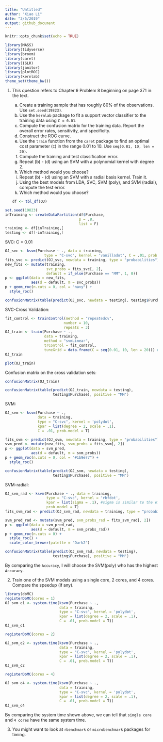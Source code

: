 ```yaml
---
title: "Untitled"
author: "Xiao Li"
date: "3/5/2019"
output: github_document
---
```


```r
knitr::opts_chunk$set(echo = TRUE)
```

```r
library(MASS)
library(tidyverse)
library(broom)
library(caret)
library(ISLR)
library(janitor)
library(plotROC)
library(kernlab)
theme_set(theme_bw())
```
1. This question refers to Chapter 9 Problem 8 beginning on page 371 in the 
text. 

    a. Create a training sample that has roughly 80% of the observations. Use
  `set.seed(19823)`.
    b. Use the `kernlab` package to fit a support vector classifier to the 
  training data using `C = 0.01`. 
    c. Compute the confusion matrix for the training data. Report the overall 
  error rates, sensitivity, and specificity. 
    d. Construct the ROC curve. 
    e. Use the `train` function from the `caret` package to find an optimal cost
  parameter (`C`) in the range 0.01 to 10. Use `seq(0.01, 10, len = 20)`. 
    f. Compute the training and test classification error.
    g. Repeat (b) - (d) using an SVM with a polynomial kernel with degree 2. 
    h. Which method would you choose?
    i. Repeat (b) - (d) using an SVM with a radial basis kernel. Train it. 
    j. Using the best models from LDA, SVC, SVM (poly), and SVM (radial), 
    compute the test error. 
    k. Which method would you choose?
```r
df <- tbl_df(OJ)
```

```r
set.seed(19823)
inTraining <- createDataPartition(df$Purchase,
                                  p = .8,
                                  list = F)
training <- df[inTraining,]
testing <- df[-inTraining,]
```

SVC: C = 0.01
```r
OJ_svc <- ksvm(Purchase ~ ., data = training,
                  type = "C-svc", kernel = 'vanilladot', C = .01, prob.model = TRUE)
fits_svc <- predict(OJ_svc, newdata = training, type = "probabilities")
new_fits <- mutate(training, 
                   svc_probs = fits_svc[, 2],
                   default = if_else(Purchase == "MM", 1, 0))
p <- ggplot(data = new_fits,
            aes(d = default, m = svc_probs))
p + geom_roc(n.cuts = 0, col = "navy") +
  style_roc()
```
```r
confusionMatrix(table(predict(OJ_svc, newdata = testing), testing$Purchase), positive = "MM")
```
SVC-Cross Validation:
```r
fit_control <- trainControl(method = "repeatedcv",
                           number = 10, 
                           repeats = 3)
OJ_train <- train(Purchase ~ .,
                  data = training,
                  method = "svmLinear",
                  trControl = fit_control,
                  tuneGrid = data.frame(C = seq(0.01, 10, len = 20))) # buffer
OJ_train
```

```r
plot(OJ_train)
```

Confusion matrix on the cross validation sets:
```r
confusionMatrix(OJ_train)
```
 
```r
confusionMatrix(table(predict(OJ_train, newdata = testing), 
                      testing$Purchase), positive = "MM")
```

SVM:
```r
OJ_svm <- ksvm(Purchase ~ ., 
               data = training,
               type = "C-svc", kernel = 'polydot', 
               kpar = list(degree = 2, scale = .1), 
               C = .01, prob.model = T)

fits_svm <- predict(OJ_svm, newdata = training, type = "probabilities")
svm_pred <- mutate(new_fits, svm_probs = fits_svm[, 2])
p <- ggplot(data = svm_pred,
            aes(d = default, m = svm_probs))
p + geom_roc(n.cuts = 0, col = "#1b9e77") +
  style_roc()
```

```r
confusionMatrix(table(predict(OJ_svm, newdata = testing), 
                      testing$Purchase), positive = "MM")
```

SVM-radial:
```r
OJ_svm_rad <- ksvm(Purchase ~ ., data = training,
                   type = "C-svc", kernel = 'rbfdot', 
                   kpar = list(sigma = .1), #sigma is similar to the effect of scale parameter
                   prob.model = T)
fits_svm_rad <- predict(OJ_svm_rad, newdata = training, type = "probabilities")
```

```r
svm_pred_rad <- mutate(svm_pred, svm_probs_rad = fits_svm_rad[, 2])
p <- ggplot(data = svm_pred_rad,
            aes(d = default, m = svm_probs_rad))
p + geom_roc(n.cuts = 0) +
  style_roc() +
  scale_color_brewer(palette = "Dark2")
```

```r
confusionMatrix(table(predict(OJ_svm_rad, newdata = testing), 
                      testing$Purchase), positive = "MM")
```

By comparing the `Accuracy`, I will choose the SVM(poly) who has the highest `Accuracy`.

2. Train one of the SVM models using a single core, 2 cores, and 4 cores.
Compare the speedup (if any). 
```r
library(doMC)
registerDoMC(cores = 1)
OJ_svm_c1 <- system.time(ksvm(Purchase ~ ., 
                         data = training,
                         type = "C-svc", kernel = 'polydot', 
                         kpar = list(degree = 2, scale = .1), 
                         C = .01, prob.model = T))
OJ_svm_c1
```
```r
registerDoMC(cores = 2)

OJ_svm_c2 <- system.time(ksvm(Purchase ~ ., 
                         data = training,
                         type = "C-svc", kernel = 'polydot', 
                         kpar = list(degree = 2, scale = .1), 
                         C = .01, prob.model = T))
OJ_svm_c2
```

```r
registerDoMC(cores = 4)

OJ_svm_c4 <- system.time(ksvm(Purchase ~ ., 
                         data = training,
                         type = "C-svc", kernel = 'polydot', 
                         kpar = list(degree = 2, scale = .1), 
                         C = .01, prob.model = T))
OJ_svm_c4
```
By comparing the system time shown above, we can tell that `single core` and `4 cores` have the same system time.

3. You might want to look at `rbenchmark` or `microbenchmark` packages for 
timing. 